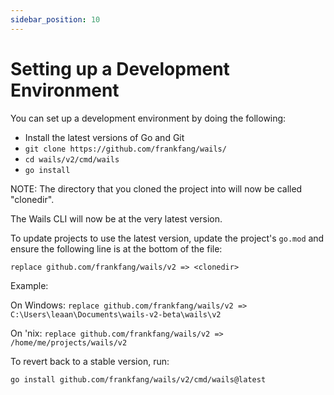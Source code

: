 ```yaml
---
sidebar_position: 10
---
```


# Setting up a Development Environment

You can set up a development environment by doing the following:

- Install the latest versions of Go and Git
- `git clone https://github.com/frankfang/wails/`
- `cd wails/v2/cmd/wails`
- `go install`

NOTE: The directory that you cloned the project into will now be called "clonedir".

The Wails CLI will now be at the very latest version.

To update projects to use the latest version, update the project's `go.mod` and
ensure the following line is at the bottom of the file:

`replace github.com/frankfang/wails/v2 => <clonedir>`

Example:

On Windows:
`replace github.com/frankfang/wails/v2 => C:\Users\leaan\Documents\wails-v2-beta\wails\v2`

On 'nix:
`replace github.com/frankfang/wails/v2 => /home/me/projects/wails/v2`

To revert back to a stable version, run:

`go install github.com/frankfang/wails/v2/cmd/wails@latest`

